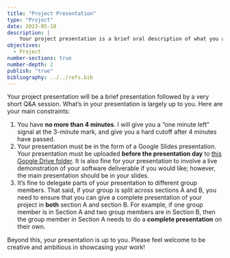 ```yaml
---
title: "Project Presentation"
type: "Project"
date: 2023-05-10
description: |
    Your project presentation is a brief oral description of what you achieved in your project. 
objectives: 
  - Project
number-sections: true
number-depth: 2
publish: "true"
bibliography: ../../refs.bib
---
```


Your project presentation will be a brief presentation followed by a very short Q&A session. What's in your presentation is largely up to you. Here are your main constraints: 

1. You have **no more than 4 minutes**. I will give you a "one minute left" signal at the 3-minute mark, and give you a hard cutoff after 4 minutes have passed. 
2. Your presentation must be in the form of a Google Slides presentation. Your presentation must be uploaded **before the presentation day** to [this Google Drive folder](https://drive.google.com/drive/folders/14jS-pS7Z8_DTX7pqJX3GxG0XIzeX4iYk?usp=sharing). It is also fine for your presentation to involve a live demonstration of your software deliverable if you would like; however, the main presentation should be in your slides. 
3. It's fine to delegate parts of your presentation to different group members. That said, if your group is split across sections A and B, you need to ensure that you can give a complete presentation of your project in **both** section A and section B. [For example, if one group member is in Section A and two group members are in Section B, then the group member in Section A needs to do a **complete presentation** on their own.]{.aside}

Beyond this, your presentation is up to you. Please feel welcome to be creative and ambitious in showcasing your work! 